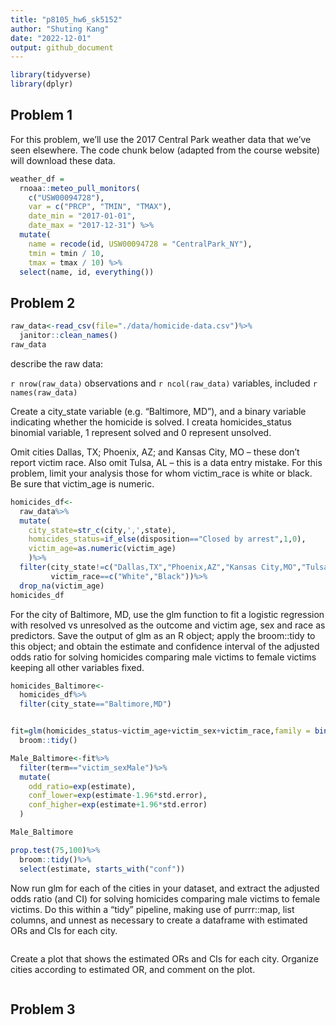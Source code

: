 ```yaml
---
title: "p8105_hw6_sk5152"
author: "Shuting Kang"
date: "2022-12-01"
output: github_document
---
```

```r
library(tidyverse)
library(dplyr)
```
## Problem 1 
For this problem, we’ll use the 2017 Central Park weather data that we’ve seen elsewhere. The code chunk below (adapted from the course website) will download these data.
```r
weather_df = 
  rnoaa::meteo_pull_monitors(
    c("USW00094728"),
    var = c("PRCP", "TMIN", "TMAX"), 
    date_min = "2017-01-01",
    date_max = "2017-12-31") %>%
  mutate(
    name = recode(id, USW00094728 = "CentralPark_NY"),
    tmin = tmin / 10,
    tmax = tmax / 10) %>%
  select(name, id, everything())
```
## Problem 2

```r
raw_data<-read_csv(file="./data/homicide-data.csv")%>%
  janitor::clean_names()
raw_data
```
describe the raw data: 

`r nrow(raw_data)` observations and `r ncol(raw_data)` variables, included `r names(raw_data)`

Create a city_state variable (e.g. “Baltimore, MD”), and a binary variable indicating whether the homicide is solved. I creata homicides_status binomial variable, 1 represent solved and 0 represent unsolved.

Omit cities Dallas, TX; Phoenix, AZ; and Kansas City, MO – these don’t report victim race. Also omit Tulsa, AL – this is a data entry mistake. For this problem, limit your analysis those for whom victim_race is white or black. Be sure that victim_age is numeric. 


```r
homicides_df<-
  raw_data%>%
  mutate(
    city_state=str_c(city,',',state),
    homicides_status=if_else(disposition=="Closed by arrest",1,0),
    victim_age=as.numeric(victim_age)
    )%>%
  filter(city_state!=c("Dallas,TX","Phoenix,AZ","Kansas City,MO","Tulsa,AL"),
         victim_race==c("White","Black"))%>%
  drop_na(victim_age)
homicides_df
```
For the city of Baltimore, MD, use the glm function to fit a logistic regression with resolved vs unresolved as the outcome and victim age, sex and race as predictors. Save the output of glm as an R object; apply the broom::tidy to this object; and obtain the estimate and confidence interval of the adjusted odds ratio for solving homicides comparing male victims to female victims keeping all other variables fixed.
```r
homicides_Baltimore<-
  homicides_df%>%
  filter(city_state=="Baltimore,MD")


fit=glm(homicides_status~victim_age+victim_sex+victim_race,family = binomial(),homicides_Baltimore)%>%
  broom::tidy()

Male_Baltimore<-fit%>%
  filter(term=="victim_sexMale")%>%
  mutate(
    odd_ratio=exp(estimate),
    conf_lower=exp(estimate-1.96*std.error),
    conf_higher=exp(estimate+1.96*std.error)
  )

Male_Baltimore

```


```r
prop.test(75,100)%>%
  broom::tidy()%>%
  select(estimate, starts_with("conf"))
```
Now run glm for each of the cities in your dataset, and extract the adjusted odds ratio (and CI) for solving homicides comparing male victims to female victims. Do this within a “tidy” pipeline, making use of purrr::map, list columns, and unnest as necessary to create a dataframe with estimated ORs and CIs for each city.
```r

```
Create a plot that shows the estimated ORs and CIs for each city. Organize cities according to estimated OR, and comment on the plot.
```r

```

## Problem 3
